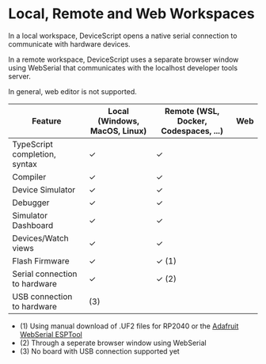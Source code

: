 # Local, Remote and Web Workspaces

In a local workspace, DeviceScript opens a native serial connection to communicate with hardware devices.

In a remote workspace, DeviceScript uses a separate browser window using WebSerial that communicates with
the localhost developer tools server.

In general, web editor is not supported.

| Feature                       | Local (Windows, MacOS, Linux) | Remote (WSL, Docker, Codespaces, ...)  | Web |
| ----------------------------- | ----------------------------- | ------  | --- |
| TypeScript completion, syntax | ✓                             | ✓      |     |
| Compiler                      | ✓                             | ✓      |     |
| Device Simulator              | ✓                             | ✓      |     |
| Debugger                      | ✓                             | ✓      |     |
| Simulator Dashboard           | ✓                             | ✓      |     |
| Devices/Watch views           | ✓                             | ✓      |     |
| Flash Firmware                | ✓                             | ✓ (1)  |     |
| Serial connection to hardware | ✓                             | ✓ (2)  |     |
| USB connection to hardware    | (3)                           |        |     |

-   (1) Using manual download of .UF2 files for RP2040 or the [Adafruit WebSerial ESPTool](https://adafruit.github.io/Adafruit_WebSerial_ESPTool/)
-   (2) Through a seperate browser window using WebSerial
-   (3) No board with USB connection supported yet

